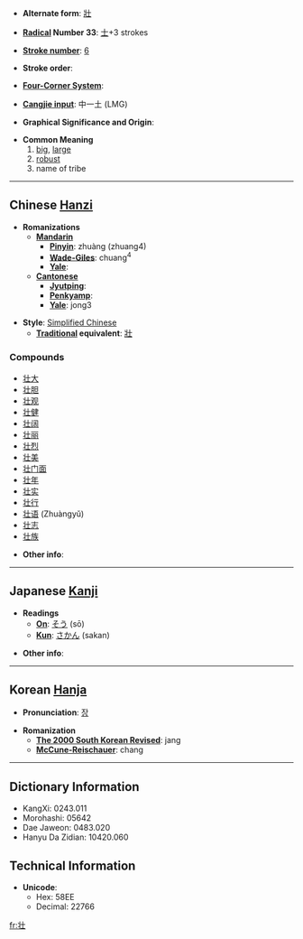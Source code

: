 * '''Alternate form''': [[壯]]

* '''[[Wiktionary:Chinese radical index| Radical]] Number 33''': [[Wiktionary:Chinese radical index 士|士]]+3 strokes

* '''[[Wiktionary:Chinese total strokes index|Stroke number]]''': [[Wiktionary:Chinese total strokes index 6|6]]

* '''Stroke order''': 

* '''[[Wiktionary:Chinese four corner index|Four-Corner System]]''': 

* '''[[Wiktionary:Chinese Cangjie index|Cangjie input]]''': 中一土 (LMG)

* '''Graphical Significance and Origin''': 

* '''Common Meaning'''
*#[[big]], [[large]]
*# [[robust]]
*# name of tribe

----

== Chinese [[Hanzi]] ==

* '''Romanizations'''
** '''[[Mandarin]]'''
*** '''[[Pinyin]]''': zhuàng (zhuang4)
*** '''[[Wade-Giles]]''': chuang<sup>4</sup>
*** '''[[Yale]]''': 
** '''[[Cantonese]]'''
*** '''[[Jyutping]]''':
*** '''[[Penkyamp]]''': 
*** '''[[Yale]]''': jong3

* '''Style''': [[Simplified Chinese]] 
** '''[[Traditional Chinese|Traditional]] equivalent''': [[壯]]

===Compounds===
*[[壮大]]
*[[壮胆]]
*[[壮观]]
*[[壮健]]
*[[壮阔]]
*[[壮丽]]
*[[壮烈]]
*[[壮美]]
*[[壮门面]]
*[[壮年]]
*[[壮实]]
*[[壮行]]
*[[壮语]] (Zhuàngyǔ)
*[[壮志]]
*[[壮族]]

* '''Other info''': 

----

== Japanese [[Kanji]] ==

* '''Readings'''
** '''[[On]]''': [[そう]] (sō)
** '''[[Kun]]''': [[さかん]] (sakan)

* '''Other info''':  

----

== Korean [[Hanja]] ==

* '''Pronunciation''': [[장]]

* '''Romanization'''
** '''[[The 2000 South Korean Revised Romanization|The 2000 South Korean Revised]]''': jang
** '''[[McCune-Reischauer]]''': chang

----

== Dictionary Information ==

* KangXi: 0243.011
* Morohashi: 05642
* Dae Jaweon: 0483.020
* Hanyu Da Zidian: 10420.060

== Technical Information ==

* '''Unicode''':
** Hex: 58EE
** Decimal: 22766

[[fr:壮]]